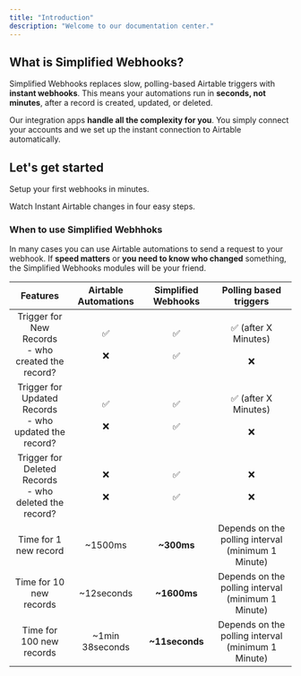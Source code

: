 ```yaml
---
title: "Introduction"
description: "Welcome to our documentation center."
---
```


## What is Simplified Webhooks?

Simplified Webhooks replaces slow, polling-based Airtable triggers with **instant webhooks**. This means your automations run in **seconds, not minutes**, after a record is created, updated, or deleted.

Our integration apps **handle all the complexity for you**. You simply connect your accounts and we set up the instant connection to Airtable automatically.

## Let's get started

Setup your first webhooks in minutes.

<CardGroup cols={2}>
  <Card title="Start on Make" icon="webhook" horizontal href="https://simplified-webhooks.com/docs/make/quickstart-make">
    Watch Instant Airtable changes in four easy steps.
  </Card>
</CardGroup>

### When to use Simplified Webhhoks

In many cases you can use Airtable automations to send a request to your webhook. If **speed matters** or **you need to know who changed** something, the Simplified Webhooks modules will be your friend.

| Features                                                   | Airtable Automations | Simplified Webhooks | Polling based triggers                             |
| :--------------------------------------------------------: | :------------------: | :-----------------: | :------------------------------------------------: |
| Trigger for New Records<br />- who created the record?     | ✅<br /><br />❌       | ✅<br /><br />✅      | ✅ (after X Minutes)<br /><br />❌                   |
| Trigger for Updated Records<br />- who updated the record? | ✅<br /><br />❌       | ✅<br /><br />✅      | ✅ (after X Minutes)<br /><br />❌                   |
| Trigger for Deleted Records<br />- who deleted the record? | ❌<br /><br />❌       | ✅<br /><br />✅      | ❌<br /><br />❌                                     |
| Time for 1 new record                                      | ~1500ms              | **~300ms**          | Depends on the polling interval (minimum 1 Minute) |
| Time for 10 new records                                    | ~12seconds           | **~1600ms**         | Depends on the polling interval (minimum 1 Minute) |
| Time for 100 new records                                   | ~1min 38seconds      | **~11seconds**      | Depends on the polling interval (minimum 1 Minute) |